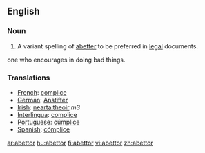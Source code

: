 ==English==
===Noun===
{{en-noun}}
# {{law}} A variant spelling of [[abetter]] to be preferred in [[legal]] documents.
one who encourages in doing bad things.


===Translations===
*[[French]]: [[complice]]
*[[German]]: [[Anstifter]]
*[[Irish]]: [[neartaitheoir]] ''m3''
*[[Interlingua]]: [[complice]]
*[[Portuguese]]: [[cúmplice]]
*[[Spanish]]: [[cómplice]]

[[ar:abettor]]
[[hu:abettor]]
[[fi:abettor]]
[[vi:abettor]]
[[zh:abettor]]